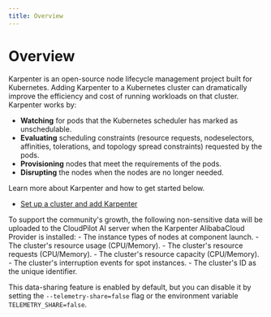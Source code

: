 ```yaml
---
title: Overview
---
```



# Overview

Karpenter is an open-source node lifecycle management project built for Kubernetes. Adding Karpenter to a Kubernetes cluster can dramatically improve the efficiency and cost of running workloads on that cluster. Karpenter works by:

* **Watching** for pods that the Kubernetes scheduler has marked as unschedulable.
* **Evaluating** scheduling constraints (resource requests, nodeselectors, affinities, tolerations, and topology spread constraints) requested by the pods.
* **Provisioning** nodes that meet the requirements of the pods.
* **Disrupting** the nodes when the nodes are no longer needed.

Learn more about Karpenter and how to get started below.

* [Set up a cluster and add Karpenter](/karpenter-alibabacloud/v0_1/getting_started/set-up-a-cluster-and-add-karpenter)

<Callout type="info">
To support the community's growth, the following non-sensitive data will be uploaded to the CloudPilot AI server when the Karpenter AlibabaCloud Provider is installed:
- The instance types of nodes at component launch.
- The cluster's resource usage (CPU/Memory).
- The cluster's resource requests (CPU/Memory).
- The cluster's resource capacity (CPU/Memory).
- The cluster's interruption events for spot instances.
- The cluster's ID as the unique identifier.

This data-sharing feature is enabled by default, but you can disable it by setting the `--telemetry-share=false` flag or the environment variable `TELEMETRY_SHARE=false`.
</Callout>